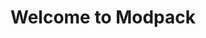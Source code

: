 ---
title: Welcome to Modpack
description: Get started building your docs site with Modpack
template: splash
hero:
  tagline: Congrats on setting up a new Modpack project!
  image:
    file: ../../assets/takoyaki.webp
  actions:
    - text: Guide
      link: /guides/Others/GettingStarted/
      icon: right-arrow
    - text: Get it
      link: https://www.curseforge.com/
      icon: external
      variant: minimal
---